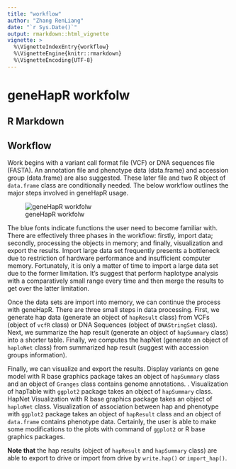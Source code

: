 ```yaml
---
title: "workflow"
author: "Zhang RenLiang"
date: "`r Sys.Date()`"
output: rmarkdown::html_vignette
vignette: >
  %\VignetteIndexEntry{workflow}
  %\VignetteEngine{knitr::rmarkdown}
  %\VignetteEncoding{UTF-8}
---
```


# geneHapR workfolw

## R Markdown




## Workflow


Work begins with a variant call format file (VCF) or DNA sequences file (FASTA).
An annotation file and phenotype data (data.frame) and accession group (data.frame) are also suggested.
These later file and two R object of `data.frame` class are conditionally needed. 
The below workflow outlines the major steps involved in geneHapR usage.



![geneHapR workfolw](geneHapR_workflow.png)



The blue fonts indicate functions the user need to become familiar with.
There are effectively three phases in the workflow: firstly, import data; secondly, processing the objects in memory; and finally, visualization and export the results.
Import large data set frequently presents a bottleneck due to restriction of hardware performance and insufficient computer memory.
Fortunately, it is only a matter of time to import a large data set due to the former limitation.
It's suggest that perform haplotype analysis with a comparatively small range every time and then merge the results to get over the latter limitation.


Once the data sets are import into memory, we can continue the process with geneHapR.
There are three small steps in data processing.
First, we generate hap data (generate an object of `hapResult` class) from VCFs (object of `vcfR` class) or DNA Sequences (object of `DNAStringSet` class).
Next, we summarize the hap result (generate an object of `hapSummary` class) into a shorter table.
Finally, we computes the hapNet (generate an object of `haploNet` class) from summarized hap result (suggest with accession groups information).


Finally, we can visualize and export the results.
Display variants on gene model with R base graphics package takes an object of `hapSummary` class and an object of `Granges` class contains genome annotations. .
Visualization of hapTable with `ggplot2` package takes an object of `hapSummary` class.
HapNet Visualization with R base graphics package takes an object of `haploNet` class.
Visualization of association between hap and phenotype with `ggplot2` package takes an object of `hapResult` class and an object of `data.frame` contains phenotype data.
Certainly, the user is able to make some modifications to the plots with command of `ggplot2` or R base graphics packages.



**Note that** the hap results (object of `hapResult` and `hapSummary` class) are able to export to drive or import from drive by `write.hap()` or `import_hap()`.         
